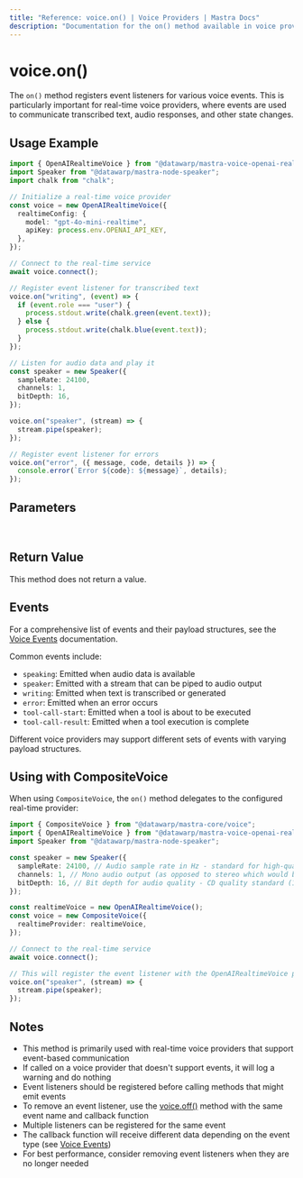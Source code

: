 ```yaml
---
title: "Reference: voice.on() | Voice Providers | Mastra Docs"
description: "Documentation for the on() method available in voice providers, which registers event listeners for voice events."
---
```


# voice.on()

The `on()` method registers event listeners for various voice events. This is particularly important for real-time voice providers, where events are used to communicate transcribed text, audio responses, and other state changes.

## Usage Example

```typescript
import { OpenAIRealtimeVoice } from "@datawarp/mastra-voice-openai-realtime";
import Speaker from "@datawarp/mastra-node-speaker";
import chalk from "chalk";

// Initialize a real-time voice provider
const voice = new OpenAIRealtimeVoice({
  realtimeConfig: {
    model: "gpt-4o-mini-realtime",
    apiKey: process.env.OPENAI_API_KEY,
  },
});

// Connect to the real-time service
await voice.connect();

// Register event listener for transcribed text
voice.on("writing", (event) => {
  if (event.role === "user") {
    process.stdout.write(chalk.green(event.text));
  } else {
    process.stdout.write(chalk.blue(event.text));
  }
});

// Listen for audio data and play it
const speaker = new Speaker({
  sampleRate: 24100,
  channels: 1,
  bitDepth: 16,
});

voice.on("speaker", (stream) => {
  stream.pipe(speaker);
});

// Register event listener for errors
voice.on("error", ({ message, code, details }) => {
  console.error(`Error ${code}: ${message}`, details);
});
```

## Parameters

<br />
<PropertiesTable
  content={[
    {
      name: "event",
      type: "string",
      description:
        "Name of the event to listen for. See the [Voice Events](./voice.events) documentation for a list of available events.",
      isOptional: false,
    },
    {
      name: "callback",
      type: "function",
      description:
        "Callback function that will be called when the event occurs. The callback signature depends on the specific event.",
      isOptional: false,
    },
  ]}
/>

## Return Value

This method does not return a value.

## Events

For a comprehensive list of events and their payload structures, see the [Voice Events](./voice.events) documentation.

Common events include:

- `speaking`: Emitted when audio data is available
- `speaker`: Emitted with a stream that can be piped to audio output
- `writing`: Emitted when text is transcribed or generated
- `error`: Emitted when an error occurs
- `tool-call-start`: Emitted when a tool is about to be executed
- `tool-call-result`: Emitted when a tool execution is complete

Different voice providers may support different sets of events with varying payload structures.

## Using with CompositeVoice

When using `CompositeVoice`, the `on()` method delegates to the configured real-time provider:

```typescript
import { CompositeVoice } from "@datawarp/mastra-core/voice";
import { OpenAIRealtimeVoice } from "@datawarp/mastra-voice-openai-realtime";
import Speaker from "@datawarp/mastra-node-speaker";

const speaker = new Speaker({
  sampleRate: 24100, // Audio sample rate in Hz - standard for high-quality audio on MacBook Pro
  channels: 1, // Mono audio output (as opposed to stereo which would be 2)
  bitDepth: 16, // Bit depth for audio quality - CD quality standard (16-bit resolution)
});

const realtimeVoice = new OpenAIRealtimeVoice();
const voice = new CompositeVoice({
  realtimeProvider: realtimeVoice,
});

// Connect to the real-time service
await voice.connect();

// This will register the event listener with the OpenAIRealtimeVoice provider
voice.on("speaker", (stream) => {
  stream.pipe(speaker);
});
```

## Notes

- This method is primarily used with real-time voice providers that support event-based communication
- If called on a voice provider that doesn't support events, it will log a warning and do nothing
- Event listeners should be registered before calling methods that might emit events
- To remove an event listener, use the [voice.off()](./voice.off) method with the same event name and callback function
- Multiple listeners can be registered for the same event
- The callback function will receive different data depending on the event type (see [Voice Events](./voice.events))
- For best performance, consider removing event listeners when they are no longer needed
